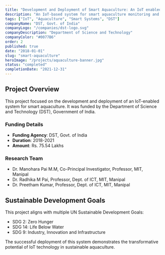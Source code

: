 ```yaml
---
title: "Development and Deployment of Smart Aquaculture: An IoT enabled System"
description: "An IoT-based system for smart aquaculture monitoring and management, funded by DST, Government of India."
tags: ["IoT", "Aquaculture", "Smart Systems", "DST"]
companyName: "DST, Govt. of India"
companyLogo: "/companies/dst-logo.svg"
companyDescription: "Department of Science and Technology"
companyColor: "#0077B6"
order: 2
published: true
date: "2018-01-01"
slug: "smart-aquaculture"
heroImage: "/projects/aquaculture-banner.jpg"
status: "completed"
completionDate: "2021-12-31"
---
```


## Project Overview

This project focused on the development and deployment of an IoT-enabled system for smart aquaculture. It was funded by the Department of Science and Technology (DST), Government of India.

### Funding Details
- **Funding Agency**: DST, Govt. of India
- **Duration**: 2018-2021
- **Amount**: Rs. 75.54 Lakhs

### Research Team
- Dr. Manohara Pai M.M, Co-Principal Investigator, Professor, MIT, Manipal
- Dr. Radhika M Pai, Professor, Dept. of ICT, MIT, Manipal
- Dr. Preetham Kumar, Professor, Dept. of ICT, MIT, Manipal

## Sustainable Development Goals

This project aligns with multiple UN Sustainable Development Goals:
- SDG 2: Zero Hunger
- SDG 14: Life Below Water
- SDG 9: Industry, Innovation and Infrastructure

The successful deployment of this system demonstrates the transformative potential of IoT technology in sustainable aquaculture. 